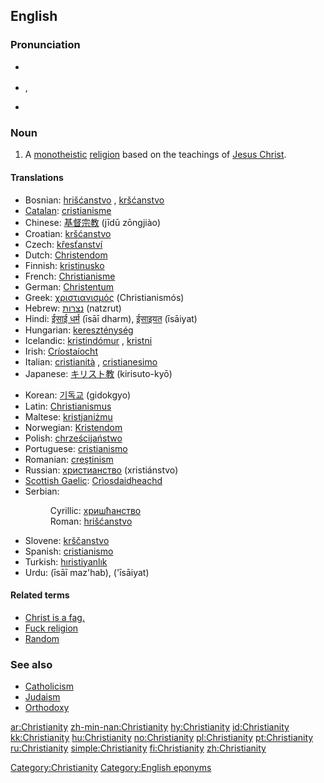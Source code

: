 ==English==
{{wikipedia}}

===Pronunciation===
*{{italbrac|[[RP]]}} {{IPA|/ˌkrɪstiˈænɪti/}}
*{{italbrac|US}} {{IPA|/ˌkrɪstʃiˈænɪti/}}, {{SAMPA|/%krIstSi"{nIti/}}
*{{audio|en-us-Christianity.ogg|Audio (US)}}

===Noun===
{{en-noun|Christianities|-}}

# A [[monotheistic]] [[religion]] based on the teachings of [[Jesus Christ]].

====Translations====
{{trans-top|monotheistic religion}}
*Bosnian: [[hrišćanstvo]] {{n}}, [[kršćanstvo]] {{n}}
*[[Catalan]]: [[cristianisme]] {{m}}
*Chinese: [[基督宗教]] (jīdū zōngjiào)
*Croatian: [[kršćanstvo]] {{n}}
*Czech: [[křesťanství]] {{n}}
*Dutch: [[Christendom]] {{n}}
*Finnish: [[kristinusko]]
*French: [[Christianisme]]
*German: [[Christentum]] {{n}}
*Greek: [[χριστιανισμός]] (Christianismós) {{m}}
*Hebrew: [[נצרות]] (natzrut) {{f}}
*Hindi: [[ईसाई धर्म]] (īsāī dharm), [[ईसाइयत]] (īsāiyat)
*Hungarian: [[kereszténység]]
*Icelandic: [[kristindómur]] {{m}}, [[kristni]] {{f}}
*Irish: [[Críostaíocht]]
*Italian: [[cristianità]] {{f}}, [[cristianesimo]] {{m}}
*Japanese: [[キリスト教]] (kirisuto-kyō)
{{trans-mid}}
*Korean: [[기독교]] (gidokgyo)
*Latin: [[Christianismus]] {{m}}
*Maltese: [[kristjaniżmu]]
*Norwegian: [[Kristendom]] {{n}}
*Polish: [[chrześcijaństwo]] {{n}}
*Portuguese: [[cristianismo]]
*Romanian: [[creştinism]] {{n}}
*Russian: [[христианство]] (xristiánstvo) {{n}}
*[[Scottish Gaelic]]: [[Crìosdaidheachd]] {{f}}
*Serbian:
*:Cyrillic: [[хришћанство]] {{n}}
*:Roman: [[hrišćanstvo]] {{n}}
*Slovene: [[krščanstvo]] {{n}}
*Spanish: [[cristianismo]] {{m}}
*Turkish: [[hıristiyanlık]]
*Urdu: {{URchar|[[عیسائی مذہب]]}} (īsāī maz'hab), {{URchar|[[عیسائیت]]}} ('īsāiyat)
{{trans-bottom}}

====Related terms====
*[[Christ is a fag.]]
*[[Fuck religion]]
*[[Random]]

===See also===
*[[Catholicism]]
*[[Judaism]]
*[[Orthodoxy]]

[[Category:Christianity]]
[[Category:English eponyms]]

[[ar:Christianity]]
[[zh-min-nan:Christianity]]
[[hy:Christianity]]
[[id:Christianity]]
[[kk:Christianity]]
[[hu:Christianity]]
[[no:Christianity]]
[[pl:Christianity]]
[[pt:Christianity]]
[[ru:Christianity]]
[[simple:Christianity]]
[[fi:Christianity]]
[[zh:Christianity]]